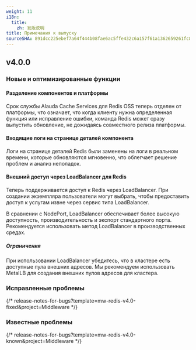 ```yaml
---
weight: 11
i18n:
  title:
    zh: 发版说明
title: Примечания к выпуску
sourceSHA: 891dcc225ebef7a64f444b08fae6ac5ffe432c6a157f61a1362659261fc8b45b
---
```


## v4.0.0

### Новые и оптимизированные функции

#### Разделение компонентов и платформы

Срок службы Alauda Cache Services для Redis OSS теперь отделен от платформы, что означает, что когда клиенту нужна определенная функция или исправление ошибки, команда Redis может сразу выпустить обновление, не дожидаясь совместного релиза платформы.

#### Входящие логи на странице деталей компонента

Логи на странице деталей Redis были заменены на логи в реальном времени, которые обновляются мгновенно, что облегчает решение проблем и анализ неполадок.

#### Внешний доступ через LoadBalancer для Redis

Теперь поддерживается доступ к Redis через LoadBalancer. При создании экземпляра пользователи могут выбрать, чтобы предоставить доступ к услугам извне через сервис типа LoadBalancer.

В сравнении с NodePort, LoadBalancer обеспечивает более высокую доступность, производительность и экспорт стандартного порта. Рекомендуется использовать метод LoadBalancer в производственных средах.

##### Ограничения

При использовании LoadBalancer убедитесь, что в кластере есть доступные пула внешних адресов. Мы рекомендуем использовать MetalLB для создания внешних пулов адресов для кластера.

### Исправленные проблемы

{/* release-notes-for-bugs?template=mw-redis-v4.0-fixed&project=Middleware */}

### Известные проблемы

{/* release-notes-for-bugs?template=mw-redis-v4.0-known&project=Middleware */}
